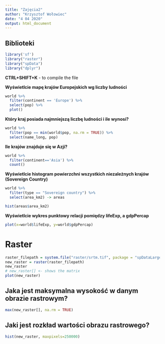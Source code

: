 ```yaml
---
title: "Zajęcia2"
author: "Krzysztof Wołowiec"
date: "4 04 2020"
output: html_document
---
```


## Biblioteki
```r
library('sf')
library("raster")
library("spData")
library("dplyr")
```
**CTRL+SHIFT+K** - to compile the file


**Wyświetlcie mapę krajów Europejskich  wg liczby ludności**
```r
world %>% 
  filter(continent == 'Europe') %>%
  select(pop) %>%
  plot()
```

**Który kraj posiada najmniejszą liczbę ludności i ile wynosi?**

```r
world %>%
  filter(pop == min(world$pop, na.rm = TRUE)) %>%
  select(name_long, pop)
```

**Ile krajów znajduje się w Azji?**
```r
world %>%
  filter(continent=='Asia') %>%
  count()
```


**Wyświetlcie histogram powierzchni  wszystkich niezależnych krajów (Sovereign Country)**
```r
world %>%
  filter(type == "Sovereign country") %>%
  select(area_km2) -> areas

hist(areas$area_km2)
```

**Wyświetlcie wykres punktowy relacji pomiędzy lifeExp, a gdpPercap**
```r
plot(x=world$lifeExp, y=world$gdpPercap)
```


# Raster
```r
raster_filepath = system.file("raster/srtm.tif", package = "spDataLarge")
new_raster = raster(raster_filepath)
new_raster
# new_raster[] <- shows the matrix
plot(new_raster)
```

## Jaka jest maksymalna wysokość w danym obrazie rastrowym?
```r
max(new_raster[], na.rm = TRUE)
```


## Jaki jest rozkład wartości obrazu rastrowego?
```r
hist(new_raster, maxpixels=250000)
```



